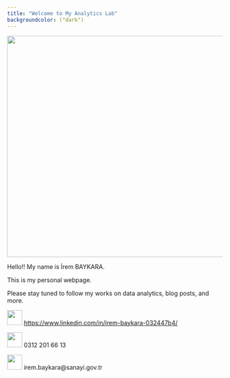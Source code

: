 ```yaml
---
title: "Welcome to My Analytics Lab"
backgroundcolor: ("dark")
---
```


![](images/yildizlar.jpg){fig-align="center" width="517"}

Hello!! My name is İrem BAYKARA.

This is my personal webpage.

Please stay tuned to follow my works on data analytics, blog posts, and more.

![](images/linkedin.png){width="35"} <https://www.linkedin.com/in/irem-baykara-032447b4/>

![](images/istockphoto-1256127785-170667a.jpg){width="35"} 0312 201 66 13

![](images/mail.png){width="35"} irem.baykara\@sanayi.gov.tr
